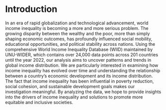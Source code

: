 # Introduction
In an era of rapid globalization and technological advancement, world income inequality is becoming a more and more serious problem. The growing disparity between the wealthy and the poor, more than simply shaping economic outcomes, has profoundly influenced social mobility, educational opportunities, and political stability across nations. Using the comprehensive World Income Inequality Database (WIID) maintained by UNU-WIDER, which contains over 24,000 data points across 201 countries until the year 2022, our analysis aims to uncover patterns and trends in global income distribution. We are particularly interested in examining how income inequality has evolved over time and understanding the relationship between a country's economic development and its income distribution. The fact that income inequality has been influential in poverty reduction, social cohesion, and sustainable development goals makes our investigation meaningful. By analyzing the data, we hope to provide insights into the drivers of income inequality and solutions to promote more equitable and inclusive societies.